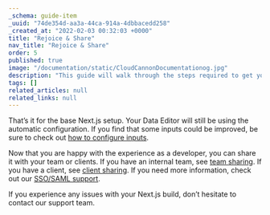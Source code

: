 ```yaml
---
_schema: guide-item
_uuid: "74de354d-aa3a-44ca-914a-4dbbacedd258"
_created_at: "2022-02-03 00:32:03 +0000"
title: "Rejoice & Share"
nav_title: "Rejoice & Share"
order: 5
published: true
image: "/documentation/static/CloudCannonDocumentationog.jpg"
description: "This guide will walk through the steps required to get your Next.js site built, editable and live on CloudCannon."
tags: []
related_articles: null
related_links: null
---
```


That’s it for the base Next.js setup. Your Data Editor will still be using the automatic configuration. If you find that some inputs could be improved, be sure to check out [how to configure inputs](/documentation/articles/how-to-choose-what-input-is-used-in-the-data-editor/).

Now that you are happy with the experience as a developer, you can share it with your team or clients. If you have an internal team, see [team sharing](/documentation/articles/managing-your-team-members/). If you have a client, see [client sharing](/documentation/articles/giving-clients-access-to-update-a-site/). If you need more information, check out our [SSO/SAML support](/documentation/articles/using-sso-to-create-team-accounts/).

If you experience any issues with your Next.js build, don’t hesitate to contact our support team.
